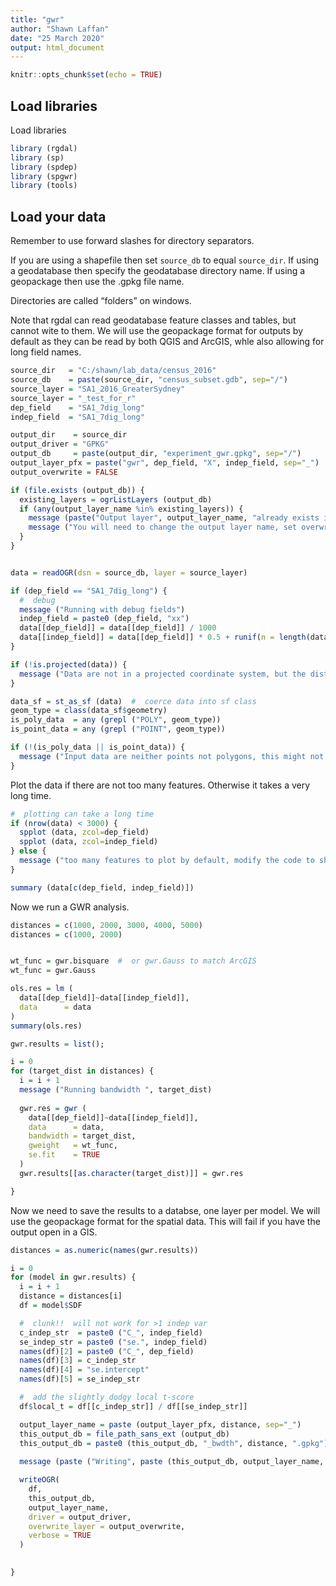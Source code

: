 ```yaml
---
title: "gwr"
author: "Shawn Laffan"
date: "25 March 2020"
output: html_document
---
```


```r
knitr::opts_chunk$set(echo = TRUE)
```

## Load libraries

Load libraries

```r
library (rgdal)
library (sp)
library (spdep)
library (spgwr)
library (tools)
```

## Load your data

Remember to use forward slashes for directory separators.

If you are using a shapefile then set ```source_db``` to equal ```source_dir```.  If using a geodatabase then specify the geodatabase directory name.  If using a geopackage then use the .gpkg file name.

Directories are called "folders" on windows.

Note that rgdal can read geodatabase feature classes and tables, but cannot wite to them. We will use the geopackage format for outputs by default as they can be read by both QGIS and ArcGIS, whle also allowing for long field names.


```r

source_dir   = "C:/shawn/lab_data/census_2016"
source_db    = paste(source_dir, "census_subset.gdb", sep="/")
source_layer = "SA1_2016_GreaterSydney"
source_layer = "_test_for_r"
dep_field    = "SA1_7dig_long"
indep_field  = "SA1_7dig_long"

output_dir    = source_dir
output_driver = "GPKG"
output_db     = paste(output_dir, "experiment_gwr.gpkg", sep="/")
output_layer_pfx = paste("gwr", dep_field, "X", indep_field, sep="_")
output_overwrite = FALSE

if (file.exists (output_db)) {
  existing_layers = ogrListLayers (output_db)
  if (any(output_layer_name %in% existing_layers)) {
    message (paste("Output layer", output_layer_name, "already exists in", output_db))
    message ("You will need to change the output layer name, set overwrite layer to TRUE, or delete that layer before saving the results (if it is no longer needed)")
  }
}


data = readOGR(dsn = source_db, layer = source_layer)

if (dep_field == "SA1_7dig_long") {
  #  debug
  message ("Running with debug fields")
  indep_field = paste0 (dep_field, "xx")
  data[[dep_field]] = data[[dep_field]] / 1000
  data[[indep_field]] = data[[dep_field]] * 0.5 + runif(n = length(data[[dep_field]]))
}

if (!is.projected(data)) {
  message ("Data are not in a projected coordinate system, but the distance based measures should account for this")
}

data_sf = st_as_sf (data)  #  coerce data into sf class
geom_type = class(data_sf$geometry)
is_poly_data  = any (grepl ("POLY", geom_type))
is_point_data = any (grepl ("POINT", geom_type))

if (!(is_poly_data || is_point_data)) {
  message ("Input data are neither points not polygons, this might not work")
}

```


Plot the data if there are not too many features.   Otherwise it takes a very long time. 

```r
#  plotting can take a long time
if (nrow(data) < 3000) {
  spplot (data, zcol=dep_field)
  spplot (data, zcol=indep_field)
} else {
  message ("too many features to plot by default, modify the code to show more")
}

summary (data[c(dep_field, indep_field)])

```


Now we run a GWR analysis.


```r

distances = c(1000, 2000, 3000, 4000, 5000)
distances = c(1000, 2000)


wt_func = gwr.bisquare  #  or gwr.Gauss to match ArcGIS
wt_func = gwr.Gauss

ols.res = lm (
  data[[dep_field]]~data[[indep_field]], 
  data      = data
)
summary(ols.res)

gwr.results = list();

i = 0
for (target_dist in distances) {
  i = i + 1
  message ("Running bandwidth ", target_dist)
  
  gwr.res = gwr (
    data[[dep_field]]~data[[indep_field]],
    data      = data,
    bandwidth = target_dist,
    gweight   = wt_func,
    se.fit    = TRUE
  )
  gwr.results[[as.character(target_dist)]] = gwr.res

}
```



Now we need to save the results to a databse, one layer per model.
We will use the geopackage format for the spatial data.
This will fail if you have the output open in a GIS.

```r

distances = as.numeric(names(gwr.results))

i = 0
for (model in gwr.results) {
  i = i + 1
  distance = distances[i]
  df = model$SDF

  #  clunk!!  will not work for >1 indep var
  c_indep_str  = paste0 ("C_", indep_field)
  se_indep_str = paste0 ("se.", indep_field)
  names(df)[2] = paste0 ("C_", dep_field)
  names(df)[3] = c_indep_str
  names(df)[4] = "se.intercept"
  names(df)[5] = se_indep_str

  #  add the slightly dodgy local t-score
  df$local_t = df[[c_indep_str]] / df[[se_indep_str]]

  output_layer_name = paste (output_layer_pfx, distance, sep="_")
  this_output_db = file_path_sans_ext (output_db) 
  this_output_db = paste0 (this_output_db, "_bwdth", distance, ".gpkg")
  
  message (paste ("Writing", paste (this_output_db, output_layer_name, sep="/")))

  writeOGR(
    df, 
    this_output_db, 
    output_layer_name, 
    driver = output_driver,
    overwrite_layer = output_overwrite,
    verbose = TRUE
  )

  
}


```

